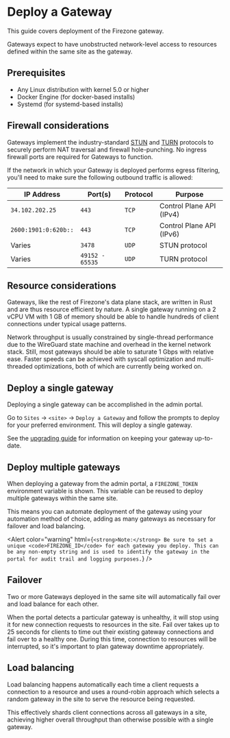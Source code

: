 
# Deploy a Gateway

This guide covers deployment of the Firezone gateway.

Gateways expect to have unobstructed network-level access to resources defined
within the same site as the gateway.

## Prerequisites

- Any Linux distribution with kernel 5.0 or higher
- Docker Engine (for docker-based installs)
- Systemd (for systemd-based installs)

## Firewall considerations

Gateways implement the industry-standard
[STUN](https://datatracker.ietf.org/doc/html/rfc8489) and
[TURN](https://www.rfc-editor.org/rfc/rfc8155.html) protocols to securely
perform NAT traversal and firewall hole-punching. No ingress firewall ports are
required for Gateways to function.

If the network in which your Gateway is deployed performs egress filtering,
you'll need to make sure the following outbound traffic is allowed:

| IP Address           | Port(s)         | Protocol | Purpose                  |
| -------------------- | --------------- | -------- | ------------------------ |
| `34.102.202.25`      | `443`           | `TCP`    | Control Plane API (IPv4) |
| `2600:1901:0:620b::` | `443`           | `TCP`    | Control Plane API (IPv6) |
| Varies               | `3478`          | `UDP`    | STUN protocol            |
| Varies               | `49152 - 65535` | `UDP`    | TURN protocol            |

## Resource considerations

Gateways, like the rest of Firezone's data plane stack, are written in Rust and
are thus resource efficient by nature. A single gateway running on a 2 vCPU VM
with 1 GB of memory should be able to handle hundreds of client connections
under typical usage patterns.

Network throughput is usually constrained by single-thread performance due to
the WireGuard state machine and overhead in the kernel network stack. Still,
most gateways should be able to saturate 1 Gbps with relative ease. Faster
speeds can be achieved with syscall optimization and multi-threaded
optimizations, both of which are currently being worked on.

## Deploy a single gateway

Deploying a single gateway can be accomplished in the admin portal.

Go to `Sites` -> `<site>` -> `Deploy a Gateway` and follow the prompts to deploy
for your preferred environment. This will deploy a single gateway.

See the [upgrading guide](/kb/administer/upgrading) for information on keeping
your gateway up-to-date.

## Deploy multiple gateways

When deploying a gateway from the admin portal, a `FIREZONE_TOKEN` environment
variable is shown. This variable can be reused to deploy multiple gateways
within the same site.

This means you can automate deployment of the gateway using your automation
method of choice, adding as many gateways as necessary for failover and load
balancing.

<Alert
  color="warning"
  html={`
    <strong>Note:</strong> Be sure to set a unique <code>FIREZONE_ID</code> for each
    gateway you deploy. This can be any non-empty string and is used to
    identify the gateway in the portal for audit trail and logging purposes.
  `}
/>

## Failover

Two or more Gateways deployed in the same site will automatically fail over and
load balance for each other.

When the portal detects a particular gateway is unhealthy, it will stop using it
for new connection requests to resources in the site. Fail over takes up to 25
seconds for clients to time out their existing gateway connections and fail over
to a healthy one. During this time, connection to resources will be interrupted,
so it's important to plan gateway downtime appropriately.

## Load balancing

Load balancing happens automatically each time a client requests a connection to
a resource and uses a round-robin approach which selects a random gateway in the
site to serve the resource being requested.

This effectively shards client connections across all gateways in a site,
achieving higher overall throughput than otherwise possible with a single
gateway.
